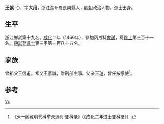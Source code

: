 {{Otheruses|other=名为王俣的其他人物|王俣}}
{{Otheruses|other=名为王大用的其他人物|王大用}}

'''王俁'''（{{bd|1434年||？}}），字'''大用'''，浙江湖州府長興縣人，[[明朝|明朝]]政治人物。進士出身。

== 生平 ==
浙江鄉試第十九名。[[成化|成化]]二年（1466年），參加丙戌科[[會試|會試]]，得[[貢士|貢士]]第三百十一名。[[殿試|殿試]]登[[進士|進士]]第三甲第一百八十五名。

== 家族 ==
曾祖父[[王信甫|王信甫]]。祖父[[王彥誠|王彥誠]]，贈刑部主事。父亲[[王瑄|王瑄]]，曾任按察使<ref>《天一阁藏明代科举录选刊·登科录》（《成化二年进士登科录》）</ref>。

== 参考 ==
{{reflist}}

{{成化二年丙戌科殿試金榜}}

{{Authority control}}
{{DEFAULTSORT:Wang王}}
[[Category:王姓|Yu]]

{{明朝人物小作品}}